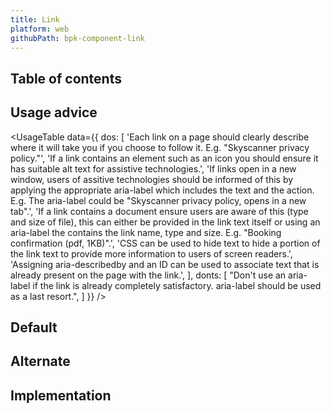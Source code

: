 ```yaml
---
title: Link
platform: web
githubPath: bpk-component-link
---
```





## Table of contents

## Usage advice

<UsageTable
  data={{
    dos: [
      'Each link on a page should clearly describe where it will take you if you choose to follow it. E.g. "Skyscanner privacy policy."',
      'If a link contains an element such as an icon you should ensure it has suitable alt text for assistive technologies.',
      'If links open in a new window, users of assitive technologies should be informed of this by applying the appropriate aria-label which includes the text and the action. E.g. The aria-label could be "Skyscanner privacy policy, opens in a new tab".',
      'If a link contains a document ensure users are aware of this (type and size of file), this can either be provided in the link text itself or using an aria-label the contains the link name, type and size. E.g. "Booking confirmation (pdf, 1KB)".',
      'CSS can be used to hide text to hide a portion of the link text to provide more information to users of screen readers.',
      'Assigning aria-describedby and an ID can be used to associate text that is already present on the page with the link.',
    ],
    donts: [
      "Don't use an aria-label if the link is already completely satisfactory. aria-label should be used as a last resort.",
    ]
  }}
/>

## Default

<PresentationBlock>
  <CombinedExample />
</PresentationBlock>

## Alternate

<PresentationBlock darkBackground>
  <CombinedAlternativeExample />
</PresentationBlock>

## Implementation

<Readme />
